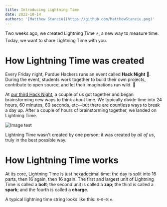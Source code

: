 ```yaml
---
title: Introducing Lightning Time
date: 2022-10-14
authors: '[Matthew Stanciu](https://github.com/MatthewStanciu.png)'
---
```



<Clock />

Two weeks ago, we created Lightning Time ⚡️, a new way to measure time. Today, we want to share Lightning Time with you.

# How Lightning Time was created

Every Friday night, Purdue Hackers runs an event called **Hack Night** 🌙.
During the event, students work together to build their own projects, contribute to open source, and let their imaginations run wild. 🧠

At [our third Hack Night](https://events.purduehackers.com/hack-night-03), a couple of us got together and began brainstorming
new ways to think about time. We typically divide time into 24 hours, 60 minutes, 60 seconds, etc—but there are countless ways
to break a day up. After a couple of hours of brainstorming together, we landed on Lightning Time.

![Image test](/lightning-time/IMG_0265.jpeg)

Lightning Time wasn't created by one person; it was created by _all of us_, truly in the best possible way.

# How Lightning Time works

At its core, Lightning Time is just hexadecimal time: the day is split into 16 parts, then 16 again, then 16 again. The first and largest
unit of Lightning Time is called a **bolt**; the second unit is called a **zap**; the third is called a **spark**; and the fourth is
called a **charge**.

A typical lightning time string looks like this: `8~0~0|e`.
